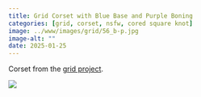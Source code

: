 ```yaml
---
title: Grid Corset with Blue Base and Purple Boning
categories: [grid, corset, nsfw, cored square knot]
image: ../www/images/grid/56_b-p.jpg
image-alt: ""
date: 2025-01-25
---
```


Corset from the [grid project](/posts/2025-01-27_grid-project.html).

![](../www/images/grid/56_b-p.jpg)

